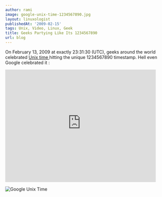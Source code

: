 ```yaml
---
author: rami
image: google-unix-time-1234567890.jpg
layout: linuxologist 
publishedAt: '2009-02-15'
tags: Unix, Video, Linux, Geek
title: Geeks Partying Like Its 1234567890
url: blog
---
```


On February 13, 2009 at exactly 23:31:30 (UTC), geeks around the world celebrated [Unix time ](http://en.wikipedia.org/wiki/Unix_time) hitting the unique 1234567890 timestamp. Hell even Google celebrated it :

<iframe width="480" height="360" src="https://www.youtube-nocookie.com/embed/85EnRLs4ilY?rel=0" frameborder="0" allowfullscreen></iframe>


![Google Unix Time](/assets/images/content/blog/google-unix-time-1234567890.jpg)
